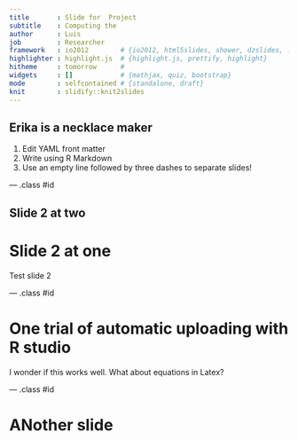 ```yaml
---
title       : Slide for  Project
subtitle    : Computing the 
author      : Luis
job         : Researcher
framework   : io2012        # {io2012, html5slides, shower, dzslides, ...}
highlighter : highlight.js  # {highlight.js, prettify, highlight}
hitheme     : tomorrow      # 
widgets     : []            # {mathjax, quiz, bootstrap}
mode        : selfcontained # {standalone, draft}
knit        : slidify::knit2slides
---
```


## Erika is a necklace maker

1. Edit YAML front matter
2. Write using R Markdown
3. Use an empty line followed by three dashes to separate slides!

--- .class #id 

## Slide 2 at two ##
# Slide 2 at one #
Test slide 2

--- .class #id 

# One trial of automatic uploading with R studio
I wonder if this works well. 
What about equations in Latex?

--- .class #id 

# ANother slide


